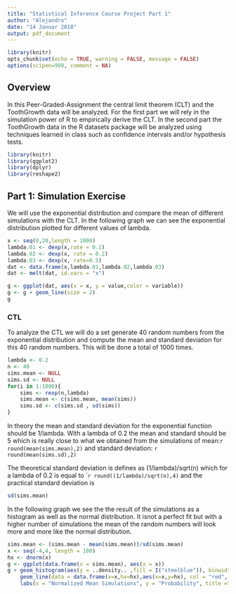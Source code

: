```yaml
---
title: "Statistical Inference Course Project Part 1"
author: "Alejandro"
date: "14 Januar 2018"
output: pdf_document
---
```


```r
library(knitr)
opts_chunk$set(echo = TRUE, warning = FALSE, message = FALSE)
options(scipen=999, comment = NA)
```


## Overview
In this Peer-Graded-Assignment the central limit theorem (CLT) and the ToothGrowth data will be analyzed. For the first part we will rely in the simulation power of R to empirically derive the CLT. In the second part the ToothGrowth data in the R datasets package will be analyzed using techniques learned in class such as confidence intervals and/or hypothesis tests.

```r
library(knitr)
library(ggplot2)
library(dplyr)
library(reshape2)

```

## Part 1: Simulation Exercise

We will use the exponential distribution and compare the mean of different simulations with the CLT. In the following graph we can see the exponential distribution plotted for different values of lambda. 

```r
x <- seq(0,20,length = 1000)
lambda.01 <- dexp(x,rate = 0.1)
lambda.02 <- dexp(x, rate = 0.2)
lambda.03 <- dexp(x, rate=0.5)
dat <- data.frame(x,lambda.01,lambda.02,lambda.03)
dat <- melt(dat, id.vars = "x")
```

```r

g <- ggplot(dat, aes(x = x, y = value,color = variable))
g <- g + geom_line(size = 2)
g
```
### CTL

To analyze the CTL we will do a set generate 40 random numbers from the exponential distribution and compute the mean and standard deviation for this 40 random numbers. This will be done a total of 1000 times.

```r

lambda <- 0.2
n <- 40
sims.mean <- NULL
sims.sd <- NULL
for(i in 1:1000){
    sims <- rexp(n,lambda)
    sims.mean <- c(sims.mean, mean(sims))
    sims.sd <- c(sims.sd , sd(sims))
}
```

In theory the mean and standard deviation for the exponential function should be 1/lambda. With a lambda of 0.2 the mean and standard should be 5 which is really close to what we obtained from the simulations of mean:`r round(mean(sims.mean),2)` and standard deviation: `r round(mean(sims.sd),2)`

The theoretical standard deviation is defines as (1/lambda)/sqrt(n) which for a lambda of 0.2 is equal to ``r round((1/lambda)/sqrt(n),4)` and the practical standard deviation is

```r
sd(sims.mean)
```

In the following graph we see the the result of the simulations as a histogram as well as the normal distribution. It isnot a perfect fit but with a higher number of simulations the mean of the random numbers will look more and more like the normal distribution.

```r

sims.mean <- (sims.mean - mean(sims.mean))/sd(sims.mean)
x <- seq(-4,4, length = 100)
hx <- dnorm(x)
g <- ggplot(data.frame(x = sims.mean), aes(x = x))
g + geom_histogram(aes(y = ..density.. ,fill = I("steelblue")), binwidth = density(sims.mean)$bw) + 
    geom_line(data = data.frame(x=x,hx=hx),aes(x=x,y=hx), col = "red", size = 1) + 
    labs(x = "Normalized Mean Simulations", y = "Probability", title ="Central Limit Theorem")

```